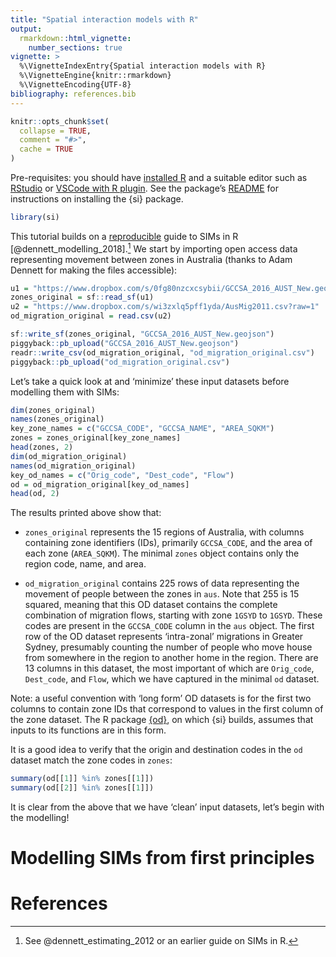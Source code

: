 ```yaml
---
title: "Spatial interaction models with R"
output:
  rmarkdown::html_vignette:
    number_sections: true
vignette: >
  %\VignetteIndexEntry{Spatial interaction models with R}
  %\VignetteEngine{knitr::rmarkdown}
  %\VignetteEncoding{UTF-8}
bibliography: references.bib
---
```


```r
knitr::opts_chunk$set(
  collapse = TRUE,
  comment = "#>",
  cache = TRUE
)
```

Pre-requisites: you should have [installed R](https://cran.r-project.org/) and a suitable editor such as [RStudio](https://www.rstudio.com/products/rstudio/download/preview/) or [VSCode with R plugin](https://github.com/REditorSupport/vscode-R).
See the package's [README](https://robinlovelace.github.io/si/) for instructions on installing the {si} package.

<!--#  Test the necessary packages are installed by loading them (we will also use {dplyr}):-->

```r
library(si)
```

This tutorial builds on a [reproducible](https://github.com/adamdennett/SIModelling/blob/SIModelling-Edits/SimAus2.Rmd) guide to SIMs in R [@dennett_modelling_2018].^[
See @dennett_estimating_2012 or an earlier guide on SIMs in R.
]
We start by importing open access data representing movement between zones in Australia (thanks to Adam Dennett for making the files accessible):

```r
u1 = "https://www.dropbox.com/s/0fg80nzcxcsybii/GCCSA_2016_AUST_New.geojson?raw=1"
zones_original = sf::read_sf(u1)
u2 = "https://www.dropbox.com/s/wi3zxlq5pff1yda/AusMig2011.csv?raw=1"
od_migration_original = read.csv(u2)
```

```r
sf::write_sf(zones_original, "GCCSA_2016_AUST_New.geojson")
piggyback::pb_upload("GCCSA_2016_AUST_New.geojson")
readr::write_csv(od_migration_original, "od_migration_original.csv")
piggyback::pb_upload("od_migration_original.csv")
```

Let's take a quick look at and 'minimize' these input datasets before modelling them with SIMs:

```r
dim(zones_original)
names(zones_original)
key_zone_names = c("GCCSA_CODE", "GCCSA_NAME", "AREA_SQKM")
zones = zones_original[key_zone_names]
head(zones, 2)
dim(od_migration_original)
names(od_migration_original)
key_od_names = c("Orig_code", "Dest_code", "Flow")
od = od_migration_original[key_od_names]
head(od, 2)
```

The results printed above show that:

-   `zones_original` represents the 15 regions of Australia, with columns containing zone identifiers (IDs), primarily `GCCSA_CODE`, and the area of each zone (`AREA_SQKM`). The minimal `zones` object contains only the region code, name, and area.

-   `od_migration_original` contains 225 rows of data representing the movement of people between the zones in `aus`.
    Note that 255 is 15 squared, meaning that this OD dataset contains the complete combination of migration flows, starting with zone `1GSYD` to `1GSYD`.
    These codes are present in the `GCCSA_CODE` column in the `aus` object.
    The first row of the OD dataset represents 'intra-zonal' migrations in Greater Sydney, presumably counting the number of people who move house from somewhere in the region to another home in the region.
    There are 13 columns in this dataset, the most important of which are `Orig_code`, `Dest_code`, and `Flow`, which we have captured in the minimal `od` dataset.

Note: a useful convention with 'long form' OD datasets is for the first two columns to contain zone IDs that correspond to values in the first column of the zone dataset.
The R package [{od}](https://itsleeds.github.io/od/), on which {si} builds, assumes that inputs to its functions are in this form.

It is a good idea to verify that the origin and destination codes in the `od` dataset match the zone codes in `zones`:

```r
summary(od[[1]] %in% zones[[1]])
summary(od[[2]] %in% zones[[1]])
```

It is clear from the above that we have 'clean' input datasets, let's begin with the modelling!

# Modelling SIMs from first principles

# References
